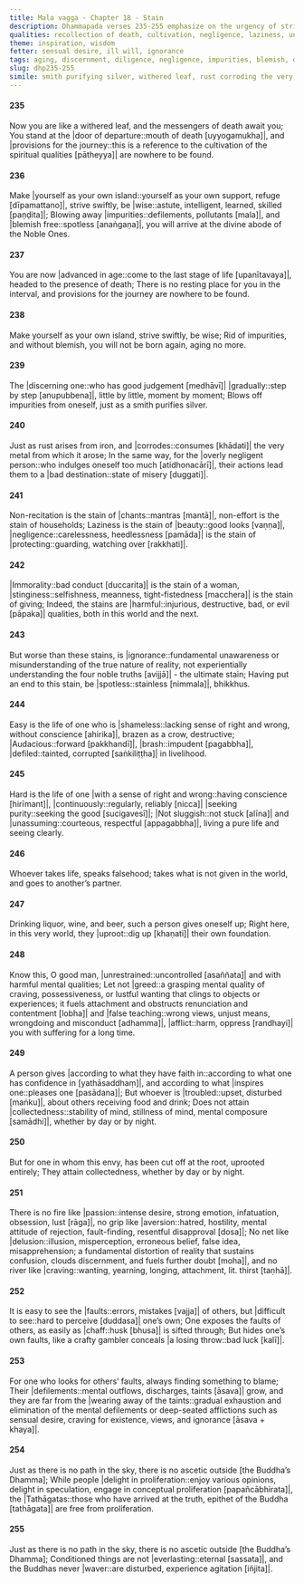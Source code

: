 ```yaml
---
title: Mala vagga - Chapter 18 - Stain
description: Dhammapada verses 235-255 emphasize on the urgency of striving swiftly, not being negligent, discerning gradually, stains of various qualities. A contrast is drawn on the lives of one who is shameless and one with a sense of right and wrong, on finding the faults of others and one’s own, and on the path of the Tathāgatas.
qualities: recollection of death, cultivation, negligence, laziness, unwholesome, stinginess, unprincipled, shamelessness, adventurous, conceit, wrong livelihood, conscience, unassuming, slaughtering, stealing, wrong speech, sexual misconduct, consuming intoxicants, adventurous, jealousy, aversion, mental proliferation, recollection of the Buddha
theme: inspiration, wisdom
fetter: sensual desire, ill will, ignorance
tags: aging, discernment, diligence, negligence, impurities, blemish, defilements, laziness, immorality, stinginess, giving, shamelessness, sense of right and wrong, envy, passion, aversion, delusion, illusion, craving, fault, proliferation, ascetic, conditioned things, Buddha, Tathāgata, collectedness, impermanence, dhp
slug: dhp235-255
simile: smith purifying silver, withered leaf, rust corroding the very metal from which it arose, brazen as a crow, uprooting one’s own foundation, crafty gambler concealing a losing throw
---
```


#### 235

Now you are like a withered leaf,
and the messengers of death await you;
You stand at the |door of departure::mouth of death [uyyogamukha]|,
and |provisions for the journey::this is a reference to the cultivation of the spiritual qualities [pātheyya]| are nowhere to be found.

#### 236

Make |yourself as your own island::yourself as your own support, refuge [dīpamattano]|,
strive swiftly, be |wise::astute, intelligent, learned, skilled [paṇḍita]|;
Blowing away |impurities::defilements, pollutants [mala]|, and |blemish free::spotless [anaṅgaṇa]|,
you will arrive at the divine abode of the Noble Ones.

#### 237

You are now |advanced in age::come to the last stage of life [upanītavaya]|,
headed to the presence of death;
There is no resting place for you in the interval,
and provisions for the journey are nowhere to be found.

#### 238

Make yourself as your own island,
strive swiftly, be wise;
Rid of impurities, and without blemish,
you will not be born again, aging no more.

#### 239

The |discerning one::who has good judgement [medhāvī]| |gradually::step by step [anupubbena]|,
little by little, moment by moment;
Blows off impurities from oneself,
just as a smith purifies silver.

#### 240

Just as rust arises from iron,
and |corrodes::consumes [khādati]| the very metal from which it arose;
In the same way, for the |overly negligent person::who indulges oneself too much [atidhonacārī]|,
their actions lead them to a |bad destination::state of misery [duggati]|.

#### 241

Non-recitation is the stain of |chants::mantras [mantā]|,
non-effort is the stain of households;
Laziness is the stain of |beauty::good looks [vaṇṇa]|,
|negligence::carelessness, heedlessness [pamāda]| is the stain of |protecting::guarding, watching over [rakkhati]|.

#### 242

|Immorality::bad conduct [duccarita]| is the stain of a woman,
|stinginess::selfishness, meanness, tight-fistedness [macchera]| is the stain of giving;
Indeed, the stains are |harmful::injurious, destructive, bad, or evil [pāpaka]| qualities,
both in this world and the next.

#### 243

But worse than these stains,
is |ignorance::fundamental unawareness or misunderstanding of the true nature of reality, not experientially understanding the four noble truths [avijjā]| - the ultimate stain;
Having put an end to this stain,
be |spotless::stainless [nimmala]|, bhikkhus.

#### 244

Easy is the life of one who is |shameless::lacking sense of right and wrong, without conscience [ahirika]|,
brazen as a crow, destructive;
|Audacious::forward [pakkhandī]|, |brash::impudent [pagabbha]|,
|defiled::tainted, corrupted [saṅkiliṭṭha]| in livelihood.

#### 245

Hard is the life of one |with a sense of right and wrong::having conscience [hirīmant]|,
|continuously::regularly, reliably [nicca]| |seeking purity::seeking the good [sucigavesī]|;
|Not sluggish::not stuck [alīna]| and |unassuming::courteous, respectful [appagabbha]|,
living a pure life and seeing clearly.

#### 246

Whoever takes life,
speaks falsehood;
takes what is not given in the world,
and goes to another’s partner.

#### 247

Drinking liquor, wine, and beer,
such a person gives oneself up;
Right here, in this very world,
they |uproot::dig up [khaṇati]| their own foundation.

#### 248

Know this, O good man,
|unrestrained::uncontrolled [asaññata]| and with harmful mental qualities;
Let not |greed::a grasping mental quality of craving, possessiveness, or lustful wanting that clings to objects or experiences; it fuels attachment and obstructs renunciation and contentment [lobha]| and |false teaching::wrong views, unjust means, wrongdoing and misconduct [adhamma]|,
|afflict::harm, oppress [randhayi]| you with suffering for a long time.

#### 249

A person gives |according to what they have faith in::according to what one has confidence in [yathāsaddhaṃ]|,
and according to what |inspires one::pleases one [pasādana]|;
But whoever is |troubled::upset, disturbed [maṅku]|,
about others receiving food and drink;
Does not attain |collectedness::stability of mind, stillness of mind, mental composure [samādhi]|,
whether by day or by night.

#### 250

But for one in whom this envy,
has been cut off at the root, uprooted entirely;
They attain collectedness,
whether by day or by night.

#### 251

There is no fire like |passion::intense desire, strong emotion, infatuation, obsession, lust [rāga]|,
no grip like |aversion::hatred, hostility, mental attitude of rejection, fault-finding, resentful disapproval [dosa]|;
No net like |delusion::illusion, misperception, erroneous belief, false idea, misapprehension; a fundamental distortion of reality that sustains confusion, clouds discernment, and fuels further doubt [moha]|,
and no river like |craving::wanting, yearning, longing, attachment, lit. thirst [taṇhā]|.

#### 252

It is easy to see the |faults::errors, mistakes [vajja]| of others,
but |difficult to see::hard to perceive [duddasa]| one’s own;
One exposes the faults of others,
as easily as |chaff::husk [bhusa]| is sifted through;
But hides one’s own faults,
like a crafty gambler conceals |a losing throw::bad luck [kalī]|.

#### 253

For one who looks for others’ faults,
always finding something to blame;
Their |defilements::mental outflows, discharges, taints [āsava]| grow,
and they are far from the |wearing away of the taints::gradual exhaustion and elimination of the mental defilements or deep-seated afflictions such as sensual desire, craving for existence, views, and ignorance [āsava + khaya]|.

#### 254

Just as there is no path in the sky,
there is no ascetic outside [the Buddha’s Dhamma];
While people |delight in proliferation::enjoy various opinions, delight in speculation, engage in conceptual proliferation [papañcābhirata]|,
the |Tathāgatas::those who have arrived at the truth, epithet of the Buddha [tathāgata]| are free from proliferation.

#### 255

Just as there is no path in the sky,
there is no ascetic outside [the Buddha’s Dhamma];
Conditioned things are not |everlasting::eternal [sassata]|,
and the Buddhas never |waver::are disturbed, experience agitation [iñjita]|.